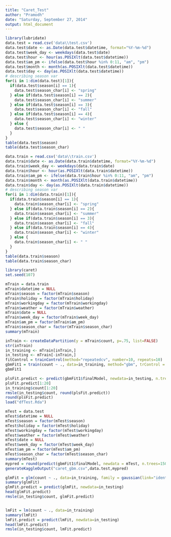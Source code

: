```yaml
---
title: "Caret_Test"
author: "Pramodh"
date: "Saturday, September 27, 2014"
output: html_document
---
```


```r
library(lubridate)
data.test = read.csv('data\\test.csv')
data.test$date <- as.Date(data.test$datetime, format="%Y-%m-%d")
data.test$week_day <- weekdays(data.test$date)
data.test$hour <- hour(as.POSIXlt(data.test$datetime))
data.test$am_pm <- ifelse(data.test$hour %in% 0:11, "am", "pm")  
data.test$month <- month(as.POSIXlt(data.test$datetime))
data.test$day <- day(as.POSIXlt(data.test$datetime))
# describing season var 
for(i in 1:dim(data.test)[1]){
  if(data.test$season[i] == 1){
    data.test$season_char[i] <- "spring"
  } else if(data.test$season[i] == 2){
    data.test$season_char[i] <- "summer"
  } else if(data.test$season[i] == 3){
    data.test$season_char[i] <- "fall"
  } else if(data.test$season[i] == 4){
    data.test$season_char[i] <- "winter"
  } else {
    data.test$season_char[i] <- " "
  }
}
table(data.test$season)
table(data.test$season_char)

data.train = read.csv('data\\train.csv')
data.train$date <- as.Date(data.train$datetime, format="%Y-%m-%d")
data.train$week_day <- weekdays(data.train$date)
data.train$hour <- hour(as.POSIXlt(data.train$datetime))
data.train$am_pm <- ifelse(data.train$hour %in% 0:11, "am", "pm")  
data.train$month <- month(as.POSIXlt(data.train$datetime))
data.train$day <- day(as.POSIXlt(data.train$datetime))
# describing season var 
for(i in 1:dim(data.train)[1]){
  if(data.train$season[i] == 1){
    data.train$season_char[i] <- "spring"
  } else if(data.train$season[i] == 2){
    data.train$season_char[i] <- "summer"
  } else if(data.train$season[i] == 3){
    data.train$season_char[i] <- "fall"
  } else if(data.train$season[i] == 4){
    data.train$season_char[i] <- "winter"
  } else {
    data.train$season_char[i] <- " "
  }
}
table(data.train$season)
table(data.train$season_char)

```



```r
library(caret)
set.seed(107)

mTrain = data.train
mTrain$datetime = NULL
mTrain$season = factor(mTrain$season)
mTrain$holiday = factor(mTrain$holiday)
mTrain$workingday = factor(mTrain$workingday)
mTrain$weather = factor(mTrain$weather)
mTrain$date = NULL
mTrain$week_day = factor(mTrain$week_day)
mTrain$am_pm = factor(mTrain$am_pm)
mTrain$season_char = factor(mTrain$season_char)
summary(mTrain)

inTrain <- createDataPartition(y = mTrain$count, p=.75, list=FALSE)
str(inTrain)
in_training <- mTrain[inTrain,]
in_testing <- mTrain[-inTrain,]
fitControl = trainControl(method="repeatedcv", number=10, repeats=10)
gbmFit1 = train(count ~ ., data=in_training, method="gbm", trControl = fitControl, verbose=FALSE)
gbmFit1

plsFit.predict <- predict(gbmFit1$finalModel, newdata=in_testing, n.trees=150, interaction.depth=3, shrinkage=0.1)
plsFit.predict[1:20]
in_training$count[1:20]
rmsle(in_testing$count, round(plsFit.predict))
round(plsFit.predict)
load("dfTest.Rda")

mTest = data.test
mTest$datetime = NULL
mTest$season = factor(mTest$season)
mTest$holiday = factor(mTest$holiday)
mTest$workingday = factor(mTest$workingday)
mTest$weather = factor(mTest$weather)
mTest$date = NULL
mTest$week_day = factor(mTest$week_day)
mTest$am_pm = factor(mTest$am_pm)
mTest$season_char = factor(mTest$season_char)
summary(mTest)
mypred = round(predict(gbmFit1$finalModel, newdata = mTest, n.trees=150, interaction.depth=3, shrinkage=0.1))
generateKaggleOutput("caret_gbm.csv",data.test,mypred)

```


```r
glmFit = glm(count ~ ., data=in_training, family = gaussian(link="identity"))
summary(glmFit)
glmFit.predict = predict(glmFit, newdata=in_testing)
head(glmFit.predict)
rmsle(in_testing$count, glmFit.predict)


lmFit = lm(count ~ ., data=in_training)
summary(lmFit)
lmFit.predict = predict(lmFit, newdata=in_testing)
head(lmFit.predict)
rmsle(in_testing$count, lmFit.predict)

```

